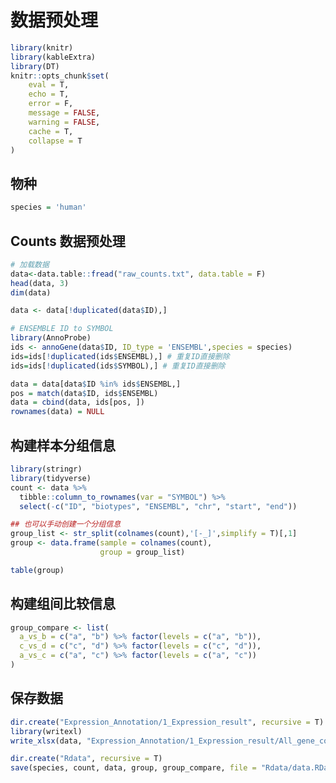 # 数据预处理
```r
library(knitr)
library(kableExtra)
library(DT)
knitr::opts_chunk$set(
	eval = T,
	echo = T,
	error = F,
	message = FALSE,
	warning = FALSE,
	cache = T,
	collapse = T
)
```

## 物种

```r
species = 'human'
```

## Counts 数据预处理

```r
# 加载数据
data<-data.table::fread("raw_counts.txt", data.table = F)
head(data, 3)
dim(data)

data <- data[!duplicated(data$ID),]

# ENSEMBLE ID to SYMBOL
library(AnnoProbe)
ids <- annoGene(data$ID, ID_type = 'ENSEMBL',species = species)
ids=ids[!duplicated(ids$ENSEMBL),] # 重复ID直接删除
ids=ids[!duplicated(ids$SYMBOL),] # 重复ID直接删除

data = data[data$ID %in% ids$ENSEMBL,]
pos = match(data$ID, ids$ENSEMBL)
data = cbind(data, ids[pos, ])
rownames(data) = NULL
```


## 构建样本分组信息

```r
library(stringr)
library(tidyverse)
count <- data %>%
  tibble::column_to_rownames(var = "SYMBOL") %>%
  select(-c("ID", "biotypes", "ENSEMBL", "chr", "start", "end"))

## 也可以手动创建一个分组信息
group_list <- str_split(colnames(count),'[-_]',simplify = T)[,1]
group <- data.frame(sample = colnames(count), 
                    group = group_list)

table(group)
```

## 构建组间比较信息

```r
group_compare <- list(
  a_vs_b = c("a", "b") %>% factor(levels = c("a", "b")),
  c_vs_d = c("c", "d") %>% factor(levels = c("c", "d")),
  a_vs_c = c("a", "c") %>% factor(levels = c("a", "c"))
)
```

## 保存数据

```r
dir.create("Expression_Annotation/1_Expression_result", recursive = T)
library(writexl)
write_xlsx(data, "Expression_Annotation/1_Expression_result/All_gene_counts.xlsx")
```

```r
dir.create("Rdata", recursive = T)
save(species, count, data, group, group_compare, file = "Rdata/data.RData")
```


